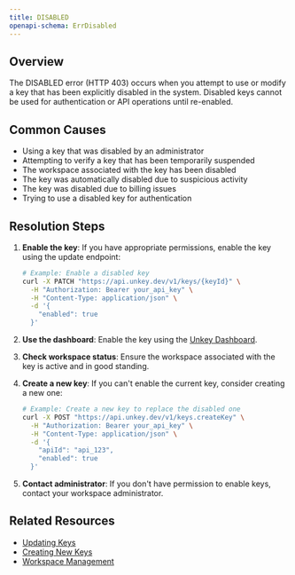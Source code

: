 ```yaml
---
title: DISABLED
openapi-schema: ErrDisabled
---
```


## Overview
The DISABLED error (HTTP 403) occurs when you attempt to use or modify a key that has been explicitly disabled in the system. Disabled keys cannot be used for authentication or API operations until re-enabled.

## Common Causes
- Using a key that was disabled by an administrator
- Attempting to verify a key that has been temporarily suspended
- The workspace associated with the key has been disabled
- The key was automatically disabled due to suspicious activity
- The key was disabled due to billing issues
- Trying to use a disabled key for authentication

## Resolution Steps
1. **Enable the key**: If you have appropriate permissions, enable the key using the update endpoint:
   ```bash
   # Example: Enable a disabled key
   curl -X PATCH "https://api.unkey.dev/v1/keys/{keyId}" \
     -H "Authorization: Bearer your_api_key" \
     -H "Content-Type: application/json" \
     -d '{
       "enabled": true
     }'
   ```

2. **Use the dashboard**: Enable the key using the [Unkey Dashboard](https://app.unkey.com).

3. **Check workspace status**: Ensure the workspace associated with the key is active and in good standing.

4. **Create a new key**: If you can't enable the current key, consider creating a new one:
   ```bash
   # Example: Create a new key to replace the disabled one
   curl -X POST "https://api.unkey.dev/v1/keys.createKey" \
     -H "Authorization: Bearer your_api_key" \
     -H "Content-Type: application/json" \
     -d '{
       "apiId": "api_123",
       "enabled": true
     }'
   ```

5. **Contact administrator**: If you don't have permission to enable keys, contact your workspace administrator.

## Related Resources
- [Updating Keys](/api-reference/keys/update)
- [Creating New Keys](/api-reference/keys/create)
- [Workspace Management](/workspaces/overview)

